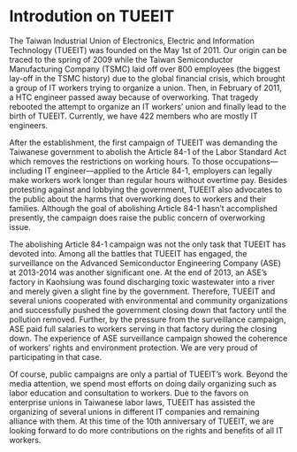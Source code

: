 # Introdution on TUEEIT

The Taiwan Industrial Union of Electronics, Electric and Information Technology (TUEEIT) was founded on the May 1st of 2011. Our origin can be traced to the spring of 2009 while the Taiwan Semiconductor Manufacturing Company (TSMC) laid off over 800 employees (the biggest lay-off in the TSMC history) due to the global financial crisis, which brought a group of IT workers trying to organize a union. Then, in February of 2011, a HTC engineer passed away because of overworking. That tragedy rebooted the attempt to organize an IT workers’ union and finally lead to the birth of TUEEIT. Currently, we have 422 members who are mostly IT engineers.

After the establishment, the first campaign of TUEEIT was demanding the Taiwanese government to abolish the Article 84-1 of the Labor Standard Act which removes the restrictions on working hours. To those occupations—including IT engineer—applied to the Article 84-1, employers can legally make workers work longer than regular hours without overtime pay. Besides protesting against and lobbying the government, TUEEIT also advocates to the public about the harms that overworking does to workers and their families. Although the goal of abolishing Article 84-1 hasn’t accomplished presently, the campaign does raise the public concern of overworking issue.

The abolishing Article 84-1 campaign was not the only task that TUEEIT has devoted into. Among all the battles that TUEEIT has engaged, the surveillance on the Advanced Semiconductor Engineering Company (ASE) at 2013-2014 was another significant one. At the end of 2013, an ASE’s factory in Kaohsiung was found discharging toxic wastewater into a river and merely given a slight fine by the government. Therefore, TUEEIT and several unions cooperated with environmental and community organizations and successfully pushed the government closing down that factory until the pollution removed. Further, by the pressure from the surveillance campaign, ASE paid full salaries to workers serving in that factory during the closing down. The experience of ASE surveillance campaign showed the coherence of workers’ rights and environment protection. We are very proud of participating in that case.

Of course, public campaigns are only a partial of TUEEIT’s work. Beyond the media attention, we spend most efforts on doing daily organizing such as labor education and consultation to workers. Due to the favors on enterprise unions in Taiwanese labor laws, TUEEIT has assisted the organizing of several unions in different IT companies and remaining alliance with them. At this time of the 10th anniversary of TUEEIT, we are looking forward to do more contributions on the rights and benefits of all IT workers.
